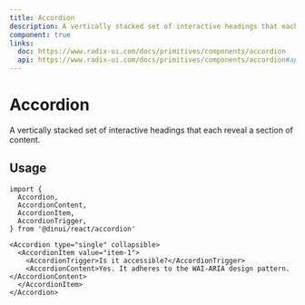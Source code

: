 ```yaml
---
title: Accordion
description: A vertically stacked set of interactive headings that each reveal a section of content.
component: true
links:
  doc: https://www.radix-ui.com/docs/primitives/components/accordion
  api: https://www.radix-ui.com/docs/primitives/components/accordion#api-reference
---
```


# Accordion

A vertically stacked set of interactive headings that each reveal a section of content.


<Example path="ui/accordion-demo" />

## Usage

```tsx
import {
  Accordion,
  AccordionContent,
  AccordionItem,
  AccordionTrigger,
} from '@dinui/react/accordion'
```

```tsx
<Accordion type="single" collapsible>
  <AccordionItem value="item-1">
    <AccordionTrigger>Is it accessible?</AccordionTrigger>
    <AccordionContent>Yes. It adheres to the WAI-ARIA design pattern.</AccordionContent>
  </AccordionItem>
</Accordion>
```
